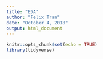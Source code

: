 ```yaml
---
title: "EDA"
author: "Felix Tran"
date: "October 4, 2018"
output: html_document
---
```


```r
knitr::opts_chunk$set(echo = TRUE)
library(tidyverse)
```


